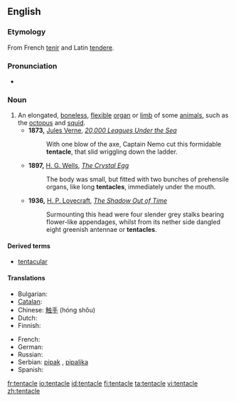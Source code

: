 ==English==

===Etymology===
From French [[tenir]] and Latin [[tendere]].

===Pronunciation===
* {{audio|en-us-tentacle.ogg|Audio (US)}}

===Noun===
{{en-noun}}

# An elongated, [[boneless]], [[flexible]] [[organ]] or [[limb]] of some [[animal]]s, such as the [[octopus]] and [[squid]].
#* '''1873,''' [[s:Author:Jules Verne|Jules Verne]], ''[http://etext.lib.virginia.edu/etcbin/ot2www-pubeng?specfile=/texts/english/modeng/publicsearch/modengpub.o2w&act=surround&offset=657864232&tag=Verne,+Jules,+1828-1905:+Twenty+Thousand+Leagues+Under+the+Sea,+1873&query=+tentacle&id=VerTwen 20,000 Leagues Under the Sea]''
#*: With one blow of the axe, Captain Nemo cut this formidable '''tentacle''', that slid wriggling down the ladder.
#* '''1897,''' [[s:Author:H._G._Wells|H. G. Wells]], ''[[s:The_Crystal_Egg|The Crystal Egg]]''
#*: The body was small, but fitted with two bunches of prehensile organs, like long '''tentacles''', immediately under the mouth.
#* '''1936,''' [[s:Author:Howard_Phillips_Lovecraft|H. P. Lovecraft]], ''[[s:The_Shadow_Out_of_Time/Chapter_4|The Shadow Out of Time]]''
#*: Surmounting this head were four slender grey stalks bearing flower-like appendages, whilst from its nether side dangled eight greenish antennae or '''tentacles'''.

====Derived terms====
* [[tentacular]]

====Translations====
{{trans-top|elongated, boneless, flexible appendage}}
* Bulgarian: {{t|bg|пипало|g=m|sc=Cyrl}}
* [[Catalan]]: {{t-|ca|tentacle|m}}
* Chinese: [[触手]] (hóng shǒu)
* Dutch: {{t|nl|tentakel|n}}
* Finnish: {{t-|fi|lonkero}}
{{trans-mid}}
* French: {{t+|fr|tentacule|m}}
* German: {{t+|de|Tentakel|g=m|g2=n}}
* Russian: {{t|ru|щупальце|n|tr=š'úpal'ce|sc=Cyrl}}
* Serbian: [[pipak]] {{m}}, [[pipaljka]] {{f}}
* Spanish: {{t|es|tentáculo|m}}
{{trans-bottom}}

[[fr:tentacle]]
[[io:tentacle]]
[[id:tentacle]]
[[fi:tentacle]]
[[ta:tentacle]]
[[vi:tentacle]]
[[zh:tentacle]]